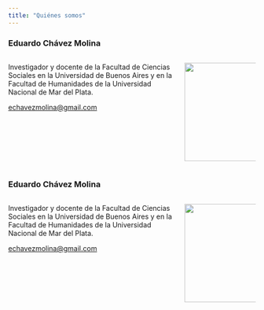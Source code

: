 ```yaml
---
title: "Quiénes somos"
---
```


### Eduardo Chávez Molina

::: columns
::: {.column width="70%"}
::: {.text-right}

Investigador y docente de la Facultad de Ciencias Sociales en la Universidad de Buenos Aires y en la Facultad de Humanidades de la Universidad Nacional de Mar del Plata.

[echavezmolina\@gmail.com](mailto:echavezmolina@gmail.com)

:::
:::

::: {.column width="30%"}

![](imagenes/lalo.jpg){width="200px"}

:::
:::


### Eduardo Chávez Molina

::: columns
::: {.column width="70%"}
::: {.text-right}

Investigador y docente de la Facultad de Ciencias Sociales en la Universidad de Buenos Aires y en la Facultad de Humanidades de la Universidad Nacional de Mar del Plata.

[echavezmolina\@gmail.com](mailto:echavezmolina@gmail.com)

:::
:::

::: {.column width="30%"}

![](imagenes/lalo.jpg){width="200px"}

:::
:::
